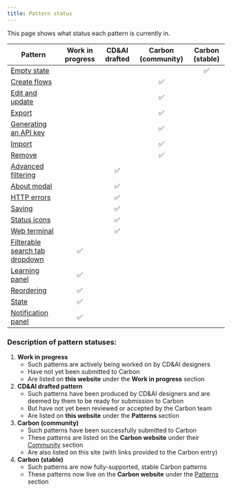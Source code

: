 ```yaml
---
title: Pattern status
---
```


<PageDescription>

This page shows what status each pattern is currently in.

</PageDescription>


| Pattern                                                                | Work in progress | CD&AI drafted | Carbon (community) | Carbon (stable) |
| ---------------------------------------------------------------------- | :---: | :---: | :---: | :---: |
| [Empty state](/patterns/empty-state/usage)                             | | | | ✅ |
| [Create flows](/patterns/creation-flows/usage)                         | | | ✅ | |
| [Edit and update](/patterns/edit)                                      | | | ✅ | |
| [Export](/patterns/exporting/usage)                                    | | | ✅ | |
| [Generating an API key](/patterns/generating-api-key/usage)            | | | ✅ | |
| [Import](/patterns/importing/usage)                                    | | | ✅ | |
| [Remove](/patterns/removing/usage)                                     | | | ✅ | |
| [Advanced filtering](/patterns/advanced-filtering/usage)               | | ✅ | | |
| [About modal](/patterns/about-modal/usage)                             | | ✅ | | |
| [HTTP errors](/patterns/http-errors/usage)                             | | ✅ | | |
| [Saving](/patterns/saving/usage)                                       | | ✅ | | |
| [Status icons](/patterns/status-icons)                                 | | ✅ | | |
| [Web terminal](/patterns/web-terminal)                                 | | ✅ | | |
| [Filterable search tab dropdown](/wip/filterable-search-tab-dropdown)  | ✅ | | | |
| [Learning panel](/wip/learning-panel)                                  | ✅ | | | |
| [Reordering](/wip/reordering)                                          | ✅ | | | |
| [State](/wip/state)                                                    | ✅ | | | |
| [Notification panel](/wip/notification-panel)                           | ✅ | | | |


### Description of pattern statuses:

1. **Work in progress**
	- Such patterns are actively being worked on by CD&AI designers
	- Have not yet been submitted to Carbon
	- Are listed on **this website** under the **Work in progress** section
2. **CD&AI drafted pattern**
    - Such patterns have been produced by CD&AI designers and are deemed by them to be ready for submission to Carbon
    - But have not yet been reviewed or accepted by the Carbon team
    - Are listed on **this website** under the **Patterns** section
3. **Carbon (community)**
    - Such patterns have been successfully submitted to Carbon
    - These patterns are listed on the **Carbon website** under their [Community](https://www.carbondesignsystem.com/community/patterns) section
    - Are also listed on this site (with links provided to the Carbon entry)
4. **Carbon (stable)**
    - Such patterns are now fully-supported, stable Carbon patterns
    - These patterns now live on the **Carbon website** under the [Patterns](https://www.carbondesignsystem.com/patterns/overview) section
